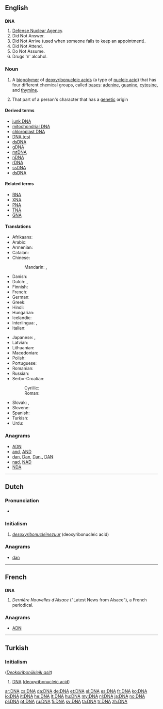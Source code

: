 {{also|dna}}
==English==
{{wikipedia}}

==={{initialism-old|en}}===
'''DNA'''

# [[w:Defense Nuclear Agency|Defense Nuclear Agency]].
# Did Not Answer.
# Did Not Arrive (used when someone fails to keep an appointment).
# Did Not Attend.
# Do Not Assume.
# Drugs 'n' alcohol.

===Noun===
{{en-noun|-}}

# {{context|biochemistry|lang=en}} A [[biopolymer]] of [[deoxyribonucleic acid]]s (a type of [[nucleic acid]]) that has four different chemical groups, called [[bases]]: [[adenine]], [[guanine]], [[cytosine]], and [[thymine]].
# {{context|informal|lang=en}} That part of a person's character that has a [[genetic]] origin

====Derived terms====
* [[junk DNA]]
* [[mitochondrial DNA]]
* [[chloroplast DNA]]
* [[DNA test]]
* [[dsDNA]]
* [[gDNA]]
* [[mtDNA]]
* [[nDNA]]
* [[rDNA]]
* [[ssDNA]]
* [[dsDNA]]

====Related terms====
* [[RNA]]
* [[XNA]]
* [[PNA]]
* [[TNA]]
* [[GNA]]

====Translations====
{{trans-top|abbreviation of deoxyribonucleic acid (see [[deoxyribonucleic acid]] for full forms)}}
* Afrikaans: {{t|af|DNS}}
* Arabic: {{t|ar|دنا|f|tr=dinaa|sc=Arab}}
* Armenian: {{t|hy|ԴՆԹ|tr=DNT’}}
* Catalan: {{t|ca|ADN}}
* Chinese:
*: Mandarin: {{t+|cmn|脫氧核糖核酸|sc=Hani}}, {{t|cmn|脱氧核糖核酸|tr=tuōyǎng hétánghésuān|sc=Hani}}
* Danish: {{t+|da|dna}}
* Dutch: {{t+|nl|DNA}}, {{t|nl|DNZ}}
* Finnish: {{t+|fi|DNA}}
* French: {{t+|fr|ADN|m}}
* German: {{t+|de|DNS|f}}
* Greek: {{t|el|ΔΝΟ|tr=DNO|sc=Grek}}
* Hindi: {{t|hi|डीएनए|tr=ḍī'ēn'ē|sc=Deva}}
* Hungarian: {{t+|hu|DNS}}
* Icelandic: {{t|is|DNA|n}} {{t+|is|DKS|n}}
* Interlingua: {{t|ia|ADN}}, {{t|ia|DNA}}
* Italian: {{t+|it|DNA|m}}
{{trans-mid}}
* Japanese: {{t|ja|ＤＮＡ|tr=dī-enu-ē|sc=Jpan}}, {{t|ja|ディー・エヌ・エー|tr=dī-enu-ē|sc=Jpan}}
* Latvian: {{t|lv|DNS}}
* Lithuanian: {{t|lt|DNR}}
* Macedonian: {{t|mk|ДНК|f|tr=DNK}}
* Polish: {{t+|pl|DNA}}
* Portuguese: {{t+|pt|ADN}}
* Romanian: {{t|ro|ADN|m}}
* Russian: {{t+|ru|ДНК|f|tr=de-en-ká}}
* Serbo-Croatian:
*: Cyrillic: {{t|sh|ДНК|f|sc=Cyrl}}
*: Roman: {{t|sh|DNK|f}}
* Slovak: {{t|sk|DNK|f}}, {{t|sk|DNA|n}}
* Slovene: {{t+|sl|DNK}}
* Spanish: {{t+|es|ADN|m}}
* Turkish: {{t+|tr|DNA}}
* Urdu: {{t|ur|ڈی این اے|tr=ḍī 'ēn 'ē|sc=ur-Arab}}
{{trans-bottom}}

===Anagrams===
* [[ADN#English|ADN]]
* [[and#English|and]], [[AND#English|AND]]
* [[dan#English|dan]], [[Dan#English|Dan]], [[Dan.#English|Dan.]], [[DAN#English|DAN]]
* [[nad#English|nad]], [[NAD#English|NAD]]
* [[NDA#English|NDA]]

----

==Dutch==

===Pronunciation===
* {{audio|Nl-DNA.ogg|Audio|lang=nl}}

===Initialism===
{{head|nl|initialism}}

# ''[[desoxyribonucleïnezuur]]'' (deoxyribonucleic acid)

===Anagrams===
* [[dan#Dutch|dan]]

----

==French==

==={{abbreviation-old|fr}}===
'''DNA'''

# ''Dernière Nouvelles d'Alsace'' ("Latest News from Alsace"), a French periodical.

===Anagrams===
* [[ADN#French|ADN]]

----

==Turkish==

===Initialism===
{{tr-initialism}} (''[[Deoksiribonükleik asit]]'')

# [[#English|DNA]] ([[deoxyribonucleic acid]])

[[ar:DNA]]
[[cs:DNA]]
[[da:DNA]]
[[de:DNA]]
[[et:DNA]]
[[el:DNA]]
[[es:DNA]]
[[fr:DNA]]
[[ko:DNA]]
[[io:DNA]]
[[it:DNA]]
[[he:DNA]]
[[lt:DNA]]
[[hu:DNA]]
[[my:DNA]]
[[nl:DNA]]
[[ja:DNA]]
[[no:DNA]]
[[pl:DNA]]
[[pt:DNA]]
[[ru:DNA]]
[[fi:DNA]]
[[sv:DNA]]
[[ta:DNA]]
[[tr:DNA]]
[[zh:DNA]]